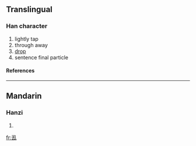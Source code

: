 ==Translingual==
===Han character===
{{Han char|rad=厶|as=04|sn=6|four=|canj=弓土戈 (NGI)}}
# lightly tap
# through away
# [[drop]]
# sentence final particle
====References====
{{Han ref|kx=0164.151|dkj=03080|hdz=10053.040|uh=53BE|ud=21438}}
----
==Mandarin==
===Hanzi===
{{cmn-hanzi|pin=[[dū]] (du1)|wg=tu<sup>1</sup>}}
# {{defn|Mandarin}}

[[fr:厾]]